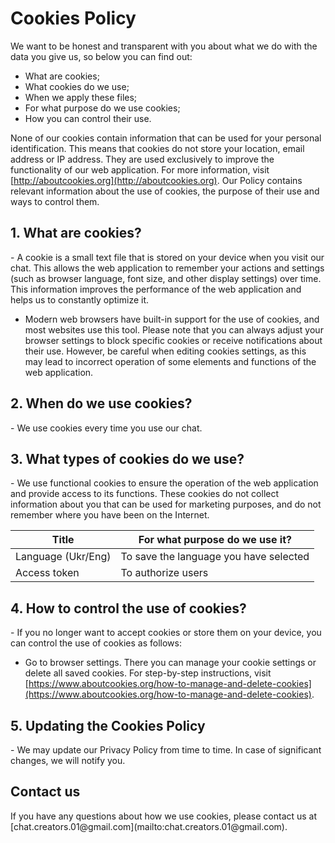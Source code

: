 # Cookies Policy

We want to be honest and transparent with you about what we do with the data
you give us, so below you can find out:

- What are cookies;
- What cookies do we use;
- When we apply these files;
- For what purpose do we use cookies;
- How you can control their use.

None of our cookies contain information that can be used for your personal
identification. This means that cookies do not store your location, email
address or IP address. They are used exclusively to improve the functionality
of our web application. For more information, visit
[http://aboutcookies.org](http://aboutcookies.org). Our Policy contains
relevant information about the use of cookies, the purpose of their use and
ways to control them.

## 1. What are cookies?

<div className="*:list-none">
- A cookie is a small text file that is stored on your device when you visit
our chat. This allows the web application to remember your actions and
settings (such as browser language, font size, and other display settings)
over time. This information improves the performance of the web application
and helps us to constantly optimize it.

- Modern web browsers have built-in support for the use of cookies, and most
  websites use this tool. Please note that you can always adjust your browser
  settings to block specific cookies or receive notifications about their use.
  However, be careful when editing cookies settings, as this may lead to
  incorrect operation of some elements and functions of the web application.
  </div>

## 2. When do we use cookies?

<div className="*:list-none">- We use cookies every time you use our chat.</div>

## 3. What types of cookies do we use?

<div className="*:list-none">
  - We use functional cookies to ensure the operation of the web application and
  provide access to its functions. These cookies do not collect information
  about you that can be used for marketing purposes, and do not remember where
  you have been on the Internet.
</div>

| Title              | For what purpose do we use it?         |
| ------------------ | -------------------------------------- |
| Language (Ukr/Eng) | To save the language you have selected |
| Access token       | To authorize users                     |

## 4. How to control the use of cookies?

<div className="*:list-none">
- If you no longer want to accept cookies or store them on your device, you can
control the use of cookies as follows:

- Go to browser settings. There you can manage your cookie settings or delete all
  saved cookies. For step-by-step instructions, visit
  [https://www.aboutcookies.org/how-to-manage-and-delete-cookies](https://www.aboutcookies.org/how-to-manage-and-delete-cookies).
  </div>

## 5. Updating the Cookies Policy

<div className="*:list-none">
  - We may update our Privacy Policy from time to time. In case of significant
  changes, we will notify you.
</div>

## Contact us

<div className="-mt-3">
  If you have any questions about how we use cookies, please contact us at
  [chat.creators.01@gmail.com](mailto:chat.creators.01@gmail.com).
</div>
